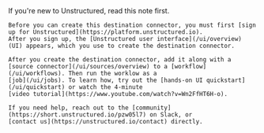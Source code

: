 <Note>
    If you're new to Unstructured, read this note first.
    
    Before you can create this destination connector, you must first [sign up for Unstructured](https://platform.unstructured.io). 
    After you sign up, the [Unstructured user interface](/ui/overview) (UI) appears, which you use to create the destination connector.
    
    After you create the destination connector, add it along with a 
    [source connector](/ui/sources/overview) to a [workflow](/ui/workflows). Then run the worklow as a 
    [job](/ui/jobs). To learn how, try out the [hands-on UI quickstart](/ui/quickstart) or watch the 4-minute 
    [video tutorial](https://www.youtube.com/watch?v=Wn2FfHT6H-o).
    
    If you need help, reach out to the [community](https://short.unstructured.io/pzw05l7) on Slack, or 
    [contact us](https://unstructured.io/contact) directly.
</Note>
